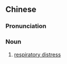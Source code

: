 ==Chinese==
{{zh-forms|type=22}}

===Pronunciation===
{{zh-pron
|m=hūxī jiǒngpò
|c=fu1 kap1 kwan3 bik1,fu1 kap1 kwan5 baak1
|cat=n
}}

===Noun===
{{zh-noun}}

# {{lb|zh|medicine}} [[respiratory distress]]